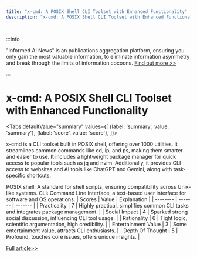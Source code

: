 ```yaml
---
title: "x-cmd: A POSIX Shell CLI Toolset with Enhanced Functionality"
description: "x-cmd: A POSIX Shell CLI Toolset with Enhanced Functionality"

---
```



:::info

"Informed AI News" is an publications aggregation platform, ensuring you only gain the most valuable information, to eliminate information asymmetry and break through the limits of information cocoons.  [Find out more >>](/)

:::

# x-cmd: A POSIX Shell CLI Toolset with Enhanced Functionality


<Tabs
	defaultValue="summary"
	values={[
	{label: 'summary', value: 'summary'},
	{label: 'score', value: 'score'},
]}>
<TabItem value="summary">


x-cmd is a CLI toolset built in POSIX shell, offering over 1000 utilities. It streamlines common commands like cd, ip, and ps, making them smarter and easier to use. It includes a lightweight package manager for quick access to popular tools such as jq and nvim. Additionally, it provides CLI access to websites and AI tools like ChatGPT and Gemini, along with task-specific shortcuts.

POSIX shell: A standard for shell scripts, ensuring compatibility across Unix-like systems.
CLI: Command Line Interface, a text-based user interface for software and OS operations.
</TabItem>
<TabItem value="score">
	| Scores     | Value   | Explanation |
	| -------- | ------- | ------- |
	| Practicality  | 7    | Highly practical, simplifies common CLI tasks and integrates package management.    |
	| Social Impact | 4     | Sparked strong social discussion, influencing CLI tool usage.    |
	| Rationality    | 6    | Tight logic, scientific argumentation, high credibility.    |
	| Entertainment Value    | 3    | Some entertainment value, attracts CLI enthusiasts.    |
	| Depth Of Thought    | 5    | Profound, touches core issues, offers unique insights.    |
</TabItem>
</Tabs>

[Full article>>](https://github.com/ruanyf/weekly/issues/5107)
